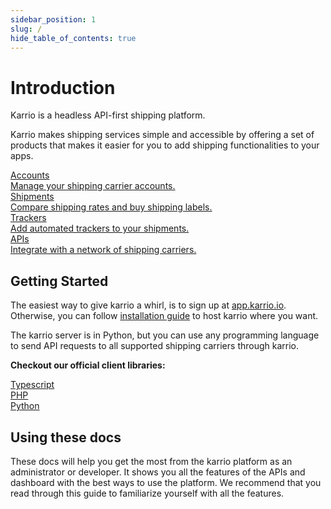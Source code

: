 ```yaml
---
sidebar_position: 1
slug: /
hide_table_of_contents: true
---
```


# Introduction

Karrio is a headless API-first shipping platform.

Karrio makes shipping services simple and accessible by offering a set of products that makes it easier
for you to add shipping functionalities to your apps.


<div id="tailwind">
  <div className="grid grid-cols-1 lg:grid-cols-2 gap-6 lg:mr-8">
    <a className="group rounded-lg border-2 p-3 hover:shadow no-underline" href="/accounts" style={{ color: "var(--ifm-font-color-base)" }}>
      <div className="text-xl font-semibold">Accounts</div>
      <div className="font-normal mt-2">Manage your shipping carrier accounts.</div>
    </a>
    <a className="group rounded-lg border-2 p-3 hover:shadow no-underline" href="/shipments" style={{ color: "var(--ifm-font-color-base)" }}>
      <div className="text-xl font-semibold">Shipments</div>
      <div className="font-normal mt-2">Compare shipping rates and buy shipping labels.</div>
    </a>
    <a className="group rounded-lg border-2 p-3 hover:shadow no-underline" href="/trackers" style={{ color: "var(--ifm-font-color-base)" }}>
      <div className="text-xl font-semibold">Trackers</div>
      <div className="font-normal mt-2">Add automated trackers to your shipments.</div>
    </a>
    <a className="group rounded-lg border-2 p-3 hover:shadow no-underline" href="/apis" style={{ color: "var(--ifm-font-color-base)" }}>
      <div className="text-xl font-semibold">APIs</div>
      <div className="font-normal mt-2">Integrate with a network of shipping carriers.</div>
    </a>
  </div>
</div>


## Getting Started

The easiest way to give karrio a whirl, is to sign up at [app.karrio.io](https://app.karrio.io).
Otherwise, you can follow [installation guide](/guides/development) to host karrio where you want.

The karrio server is in Python, but you can use any programming language to send API requests
to all supported shipping carriers through karrio.

**Checkout our official client libraries:**

<div id="tailwind">
  <div className="grid grid-cols-2 lg:grid-cols-4 gap-6 lg:mr-8">
    <a className="group rounded-lg border-2 p-3 hover:shadow no-underline" target="blank" href="https://github.com/karrioapi/karrio-node" style={{ color: "var(--ifm-font-color-base)" }}>
      <div className="text-xl font-medium text-center">Typescript</div>
    </a>
    <a className="group rounded-lg border-2 p-3 hover:shadow no-underline" target="blank" href="https://github.com/karrioapi/karrio-php-client" style={{ color: "var(--ifm-font-color-base)" }}>
      <div className="text-xl font-medium text-center">PHP</div>
    </a>
    <a className="group rounded-lg border-2 p-3 hover:shadow no-underline" target="blank" href="https://github.com/karrioapi/karrio-python-client" style={{ color: "var(--ifm-font-color-base)" }}>
      <div className="text-xl font-medium text-center">Python</div>
    </a>
  </div>
</div>

## Using these docs

These docs will help you get the most from the karrio platform as an administrator or developer.
It shows you all the features of the APIs and dashboard with the best ways to use the platform.
We recommend that you read through this guide to familiarize yourself with all the features.
